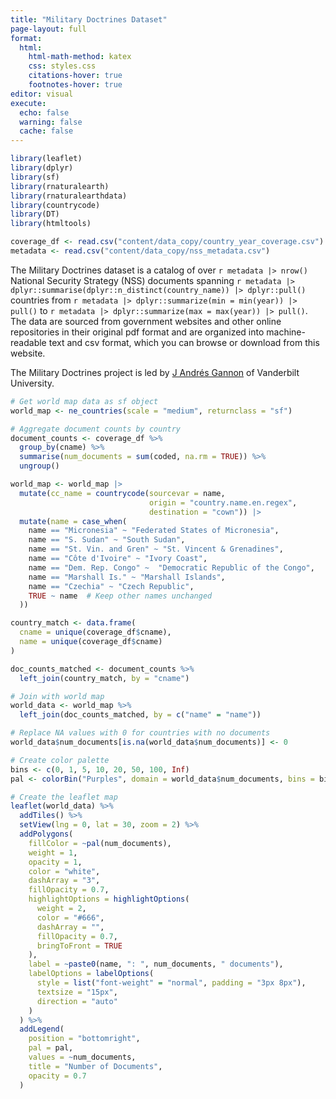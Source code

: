 ```yaml
---
title: "Military Doctrines Dataset"
page-layout: full
format:
  html:
    html-math-method: katex
    css: styles.css
    citations-hover: true
    footnotes-hover: true
editor: visual
execute:
  echo: false
  warning: false
  cache: false
---
```


```r
library(leaflet)
library(dplyr)
library(sf)
library(rnaturalearth)
library(rnaturalearthdata)
library(countrycode)
library(DT)
library(htmltools)
```

```r
coverage_df <- read.csv("content/data_copy/country_year_coverage.csv")
metadata <- read.csv("content/data_copy/nss_metadata.csv")
```

The Military Doctrines dataset is a catalog of over `r metadata |> nrow()` National Security Strategy (NSS) documents spanning `r metadata |> dplyr::summarise(dplyr::n_distinct(country_name)) |> dplyr::pull()` countries from `r metadata |> dplyr::summarize(min = min(year)) |> pull()` to `r metadata |> dplyr::summarize(max = max(year)) |> pull()`. The data are sourced from government websites and other online repositories in their original pdf format and are organized into machine-readable text and csv format, which you can browse or download from this website.

The Military Doctrines project is led by [J Andrés Gannon](http://jandresgannon.com/) of Vanderbilt University.

```r
# Get world map data as sf object
world_map <- ne_countries(scale = "medium", returnclass = "sf")

# Aggregate document counts by country
document_counts <- coverage_df %>%
  group_by(cname) %>%
  summarise(num_documents = sum(coded, na.rm = TRUE)) %>%
  ungroup()
```

```r
world_map <- world_map |> 
  mutate(cc_name = countrycode(sourcevar = name,
                               origin = "country.name.en.regex",  
                               destination = "cown")) |>
  mutate(name = case_when(
    name == "Micronesia" ~ "Federated States of Micronesia",
    name == "S. Sudan" ~ "South Sudan",
    name == "St. Vin. and Gren" ~ "St. Vincent & Grenadines",
    name == "Côte d'Ivoire" ~ "Ivory Coast", 
    name == "Dem. Rep. Congo" ~  "Democratic Republic of the Congo", 
    name == "Marshall Is." ~ "Marshall Islands",
    name == "Czechia" ~ "Czech Republic", 
    TRUE ~ name  # Keep other names unchanged
  ))
```

```r
country_match <- data.frame(
  cname = unique(coverage_df$cname),
  name = unique(coverage_df$cname)  
)
```

```r
doc_counts_matched <- document_counts %>%
  left_join(country_match, by = "cname")
```

```r
# Join with world map
world_data <- world_map %>%
  left_join(doc_counts_matched, by = c("name" = "name"))

# Replace NA values with 0 for countries with no documents
world_data$num_documents[is.na(world_data$num_documents)] <- 0

# Create color palette
bins <- c(0, 1, 5, 10, 20, 50, 100, Inf)
pal <- colorBin("Purples", domain = world_data$num_documents, bins = bins)

# Create the leaflet map
leaflet(world_data) %>%
  addTiles() %>%
  setView(lng = 0, lat = 30, zoom = 2) %>%
  addPolygons(
    fillColor = ~pal(num_documents),
    weight = 1,
    opacity = 1,
    color = "white",
    dashArray = "3",
    fillOpacity = 0.7,
    highlightOptions = highlightOptions(
      weight = 2,
      color = "#666",
      dashArray = "",
      fillOpacity = 0.7,
      bringToFront = TRUE
    ),
    label = ~paste0(name, ": ", num_documents, " documents"),
    labelOptions = labelOptions(
      style = list("font-weight" = "normal", padding = "3px 8px"),
      textsize = "15px",
      direction = "auto"
    )
  ) %>%
  addLegend(
    position = "bottomright",
    pal = pal,
    values = ~num_documents,
    title = "Number of Documents",
    opacity = 0.7
  )
```
